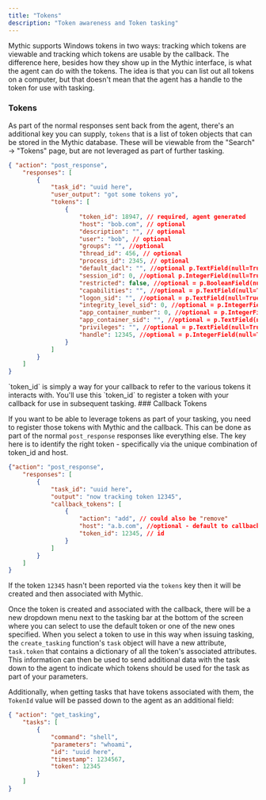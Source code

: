 ```yaml
---
title: "Tokens"
description: "Token awareness and Token tasking"
---
```


Mythic supports Windows tokens in two ways: tracking which tokens are viewable and tracking which tokens are usable by the callback. The difference here, besides how they show up in the Mythic interface, is what the agent can do with the tokens. The idea is that you can list out all tokens on a computer, but that doesn't mean that the agent has a handle to the token for use with tasking.

### Tokens

As part of the normal responses sent back from the agent, there's an additional key you can supply, `tokens` that is a list of token objects that can be stored in the Mythic database. These will be viewable from the "Search" -> "Tokens" page, but are not leveraged as part of further tasking.

```json
{ "action": "post_response",
    "responses": [
        {
            "task_id": "uuid here",
            "user_output": "got some tokens yo",
            "tokens": [
                {
                    "token_id": 18947, // required, agent generated
                    "host": "bob.com", // optional
                    "description": "", // optional
                    "user": "bob", // optional
                    "groups": "", //optional
                    "thread_id": 456, // optional
                    "process_id": 2345, // optional
                    "default_dacl": "", //optional p.TextField(null=True)
                    "session_id": 0, //optional p.IntegerField(null=True)
                    "restricted": false, //optional = p.BooleanField(null=True)
                    "capabilities": "", //optional = p.TextField(null=True)
                    "logon_sid": "", //optional = p.TextField(null=True)
                    "integrity_level_sid": 0, //optional = p.IntegerField(null=True)
                    "app_container_number": 0, //optional = p.IntegerField(null=True)
                    "app_container_sid": "", //optional = p.TextField(null=True)
                    "privileges": "", //optional = p.TextField(null=True)
                    "handle": 12345, //optional = p.IntegerField(null=True)
                }
            ]
        }
    ]
}
```

<Info>
`token_id` is simply a way for your callback to refer to the various tokens it interacts with. You'll use this `token_id` to register a token with your callback for use in subsequent tasking.
</Info>
### Callback Tokens

If you want to be able to leverage tokens as part of your tasking, you need to register those tokens with Mythic and the callback. This can be done as part of the normal `post_response` responses like everything else. The key here is to identify the right token - specifically via the unique combination of token\_id and host.

```json
{"action": "post_response",
    "responses": [
        {
            "task_id": "uuid here",
            "output": "now tracking token 12345",
            "callback_tokens": [
                {
                    "action": "add", // could also be "remove"
                    "host": "a.b.com", //optional - default to callback host if not specified
                    "token_id": 12345, // id
                }
            ]
        }
    ]
}

```

If the token `12345` hasn't been reported via the `tokens` key then it will be created and then associated with Mythic.

Once the token is created and associated with the callback, there will be a new dropdown menu next to the tasking bar at the bottom of the screen where you can select to use the default token or one of the new ones specified. When you select a token to use in this way when issuing tasking, the `create_tasking` function's `task` object will have a new attribute, `task.token` that contains a dictionary of all the token's associated attributes. This information can then be used to send additional data with the task down to the agent to indicate which tokens should be used for the task as part of your parameters.

Additionally, when getting tasks that have tokens associated with them, the `TokenId` value will be passed down to the agent as an additional field:

```json
{ "action": "get_tasking",
    "tasks": [
        {
            "command": "shell",
            "parameters": "whoami",
            "id": "uuid here",
            "timestamp": 1234567,
            "token": 12345
        }
    ]
}
```
